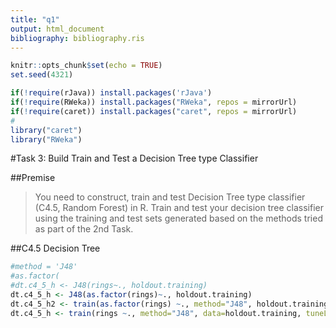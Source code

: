 ```yaml
---
title: "q1"
output: html_document
bibliography: bibliography.ris
---
```



```r
knitr::opts_chunk$set(echo = TRUE)
set.seed(4321)
```


```r
if(!require(rJava)) install.packages('rJava')
if(!require(RWeka)) install.packages("RWeka", repos = mirrorUrl)
if(!require(caret)) install.packages("caret", repos = mirrorUrl)
#
library("caret")
library("RWeka")
```

<section>

#Task 3: Build Train and Test a Decision Tree type Classifier

##Premise

>You need to construct, train and test Decision Tree type classifier (C4.5, Random Forest) in R. Train and test your decision tree classifier using the training and test sets generated based on the methods tried as part of the 2nd Task.

<!--
• Building of Decision Tree type classifier (C4.5, Random Forest) in R 8
• Training of Decision Tree type classifier (C4.5, Random Forest) in R 8
• Testing of Decision Tree type classifier (C4.5, Random Forest) 9
-->

##C4.5 Decision Tree

```r
#method = 'J48'
#as.factor(
#dt.c4_5_h <- J48(rings~., holdout.training) 
dt.c4_5_h <- J48(as.factor(rings)~., holdout.training) 
dt.c4_5_h2 <- train(as.factor(rings) ~., method="J48", holdout.training, tuneLength = 8)
dt.c4_5_h <- train(rings ~., method="J48", data=holdout.training, tuneLength = 8)
```

</section>
